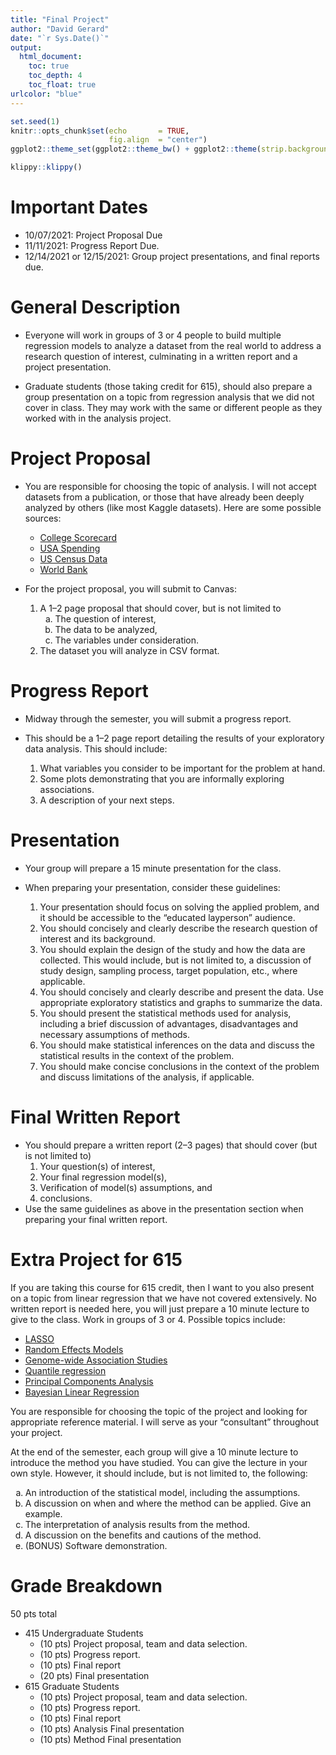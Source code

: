 ```yaml
---
title: "Final Project"
author: "David Gerard"
date: "`r Sys.Date()`"
output:  
  html_document:
    toc: true
    toc_depth: 4
    toc_float: true
urlcolor: "blue"
---
```


```r
set.seed(1)
knitr::opts_chunk$set(echo       = TRUE, 
                      fig.align  = "center")
ggplot2::theme_set(ggplot2::theme_bw() + ggplot2::theme(strip.background = ggplot2::element_rect(fill = "white")))
```

```r
klippy::klippy()
```

# Important Dates

- 10/07/2021: Project Proposal Due
- 11/11/2021: Progress Report Due.
- 12/14/2021 or 12/15/2021: Group project presentations, and final reports due.

# General Description

- Everyone will work in groups of 3 or 4 people to build multiple regression models to analyze a dataset from the real world to address a research question of interest, culminating in a written report and a project presentation.

- Graduate students (those taking credit for 615), should also prepare a group presentation on a topic from regression analysis that we did not cover in class. They may work with the same or different people as they worked with in the analysis project.

# Project Proposal

- You are responsible for choosing the topic of analysis. I will not accept datasets from a publication, or those that have already been deeply analyzed by others (like most Kaggle datasets). Here are some possible sources:

    - [College Scorecard](https://collegescorecard.ed.gov/data/)
    - [USA Spending](https://www.usaspending.gov/)
    - [US Census Data](https://data.census.gov/)
    - [World Bank](https://data.worldbank.org/)

- For the project proposal, you will submit to Canvas:
    1. A 1--2 page proposal that should cover, but is not limited to
        a. The question of interest,
        b. The data to be analyzed,
        c. The variables under consideration.
    2. The dataset you will analyze in CSV format.

# Progress Report

- Midway through the semester, you will submit a progress report.

- This should be a 1--2 page report detailing the results of your exploratory data analysis. This should include:
    1. What variables you consider to be important for the problem at hand.
    2. Some plots demonstrating that you are informally exploring associations.
    3. A description of your next steps.
    
# Presentation

- Your group will prepare a 15 minute presentation for the class.


- When preparing your presentation, consider these guidelines:
    1. Your presentation should focus on solving the applied problem, and it should be accessible to the 
    "educated layperson" audience. 
    2. You should concisely and clearly describe the research question of interest and its background.  
    3. You should explain the design of the study and how the data are collected. This would include, but is not limited to, a discussion of study design, sampling process, target population, etc., where applicable. 
    4. You should concisely and clearly describe and present the data. Use appropriate exploratory statistics and graphs to summarize the data.  
    5. You should present the statistical methods used for analysis, including a brief discussion of advantages, disadvantages and necessary assumptions of methods.  
    6. You should make statistical inferences on the data and discuss the statistical results in the context of the problem.  
    7. You should make concise conclusions in the context of the problem and discuss limitations of the analysis, if applicable.  

# Final Written Report

- You should prepare a written report (2--3 pages) that should cover (but is not limited to)
    1. Your question(s) of interest, 
    2. Your final regression model(s), 
    3. Verification of model(s) assumptions, and
    4. conclusions.

- Use the same guidelines as above in the presentation section when preparing your final written report.

# Extra Project for 615

If you are taking this course for 615 credit, then I want to you also present on a topic from linear regression that we have not covered extensively. No written report is needed here, you will just prepare a 10 minute lecture to give to the class. Work in groups of 3 or 4. Possible topics include:

- [LASSO](https://en.wikipedia.org/wiki/Lasso_(statistics))
- [Random Effects Models](https://en.wikipedia.org/wiki/Random_effects_model)
- [Genome-wide Association Studies](https://en.wikipedia.org/wiki/Genome-wide_association_study)
- [Quantile regression](https://en.wikipedia.org/wiki/Quantile_regression)
- [Principal Components Analysis](https://en.wikipedia.org/wiki/Principal_component_analysis)
- [Bayesian Linear Regression](https://en.wikipedia.org/wiki/Bayesian_linear_regression)

You are responsible for choosing the topic of the project and looking for appropriate reference material. I will serve as your "consultant" throughout your project.

At the end of the semester, each group will give a 10 minute lecture to introduce the method you have studied. You can give the lecture in your own style. However, it should include, but is not limited to, the following:

a. An introduction of the statistical model, including the assumptions.
b. A discussion on when and where the method can be applied. Give an example.
c. The interpretation of analysis results from the method.
d. A discussion on the benefits and cautions of the method.
e. (BONUS) Software demonstration.

# Grade Breakdown

50 pts total

- 415 Undergraduate Students
    - (10 pts) Project proposal, team and data selection.
    - (10 pts) Progress report.
    - (10 pts) Final report
    - (20 pts) Final presentation
- 615 Graduate Students
    - (10 pts) Project proposal, team and data selection.
    - (10 pts) Progress report.
    - (10 pts) Final report
    - (10 pts) Analysis Final presentation
    - (10 pts) Method Final presentation
